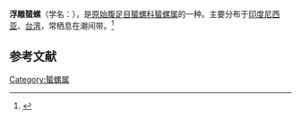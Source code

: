{{Speciesbox
| name = 浮雕蜑螺
| image = Nerita_exuvia_01.JPG
| image_width = 250px
| genus = Nerita
| species = exuvia
| authority = Linnaeus, 1758
}}
'''浮雕蜑螺'''（学名：''{{lang|la|Nerita exuvia}}''），是[[原始腹足目|原始腹足目]][[蜑螺科|蜑螺科]][[蜑螺属|蜑螺属]]的一种。主要分布于[[印度尼西亚|印度尼西亚]]、[[台湾|台湾]]，常栖息在潮间带。<ref>{{cite web|url=http://shell.sinica.edu.tw/chinese/shellbase_detail.php?science_no=191|title=国际贝库：浮雕蜑螺|publisher=台湾贝类资料库|accessdate=2009-08-11|archive-date=2016-03-04|archive-url=https://web.archive.org/web/20160304091125/http://shell.sinica.edu.tw/chinese/shellbase_detail.php?science_no=191|dead-url=no}}</ref>

== 参考文献 ==
{{reflist}}
{{Taxonbar|from=Q11149466}}

[[Category:蜑螺属|Category:蜑螺属]]


{{animal-stub}}